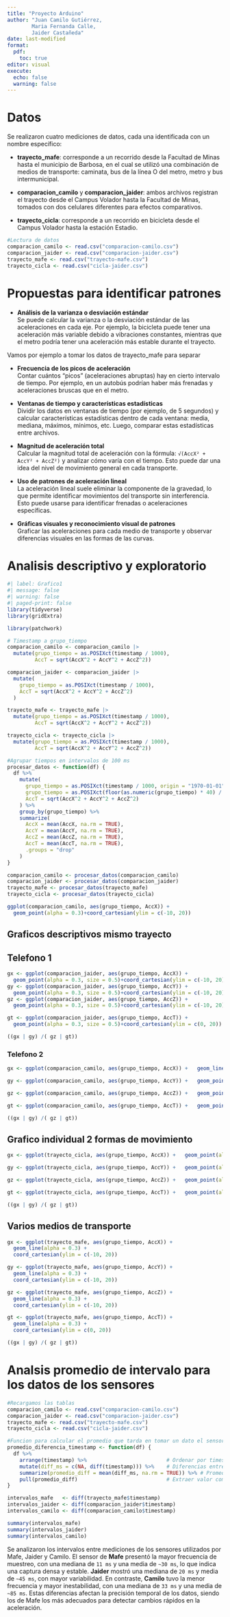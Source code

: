 ```yaml
---
title: "Proyecto Arduino"
author: "Juan Camilo Gutiérrez,
        Maria Fernanda Calle,
        Jaider Castañeda"
date: last-modified
format: 
  pdf:
    toc: true
editor: visual
execute:
  echo: false
  warning: false
---
```


# Datos

Se realizaron cuatro mediciones de datos, cada una identificada con un nombre específico:

-   **trayecto_mafe**: corresponde a un recorrido desde la Facultad de Minas hasta el municipio de Barbosa, en el cual se utilizó una combinación de medios de transporte: caminata, bus de la línea O del metro, metro y bus intermunicipal.

-   **comparacion_camilo** y **comparacion_jaider**: ambos archivos registran el trayecto desde el Campus Volador hasta la Facultad de Minas, tomados con dos celulares diferentes para efectos comparativos.

-   **trayecto_cicla**: corresponde a un recorrido en bicicleta desde el Campus Volador hasta la estación Estadio.

```r
#Lectura de datos
comparacion_camilo <- read.csv("comparacion-camilo.csv")
comparacion_jaider <- read.csv("comparacion-jaider.csv")
trayecto_mafe <- read.csv("trayecto-mafe.csv")
trayecto_cicla <- read.csv("cicla-jaider.csv")

```

# Propuestas para identificar patrones

-   **Análisis de la varianza o desviación estándar**\
    Se puede calcular la varianza o la desviación estándar de las aceleraciones en cada eje. Por ejemplo, la bicicleta puede tener una aceleración más variable debido a vibraciones constantes, mientras que el metro podría tener una aceleración más estable durante el trayecto.

Vamos por ejemplo a tomar los datos de trayecto_mafe para separar

-   **Frecuencia de los picos de aceleración**\
    Contar cuántos "picos" (aceleraciones abruptas) hay en cierto intervalo de tiempo. Por ejemplo, en un autobús podrían haber más frenadas y aceleraciones bruscas que en el metro.

-   **Ventanas de tiempo y características estadísticas**\
    Dividir los datos en ventanas de tiempo (por ejemplo, de 5 segundos) y calcular características estadísticas dentro de cada ventana: media, mediana, máximos, mínimos, etc. Luego, comparar estas estadísticas entre archivos.

-   **Magnitud de aceleración total**\
    Calcular la magnitud total de aceleración con la fórmula: `√(AccX² + AccY² + AccZ²)` y analizar cómo varía con el tiempo. Esto puede dar una idea del nivel de movimiento general en cada transporte.

-   **Uso de patrones de aceleración lineal**\
    La aceleración lineal suele eliminar la componente de la gravedad, lo que permite identificar movimientos del transporte sin interferencia. Esto puede usarse para identificar frenadas o aceleraciones específicas.

-   **Gráficas visuales y reconocimiento visual de patrones**\
    Graficar las aceleraciones para cada medio de transporte y observar diferencias visuales en las formas de las curvas.

# Analisis descriptivo y exploratorio

```r
#| label: Grafico1
#| message: false
#| warning: false
#| paged-print: false
library(tidyverse)
library(gridExtra)

library(patchwork)

```

```r
# Timestamp a grupo_tiempo
comparacion_camilo <- comparacion_camilo |> 
  mutate(grupo_tiempo = as.POSIXct(timestamp / 1000),
         AccT = sqrt(AccX^2 + AccY^2 + AccZ^2))

comparacion_jaider <- comparacion_jaider |> 
  mutate(
    grupo_tiempo = as.POSIXct(timestamp / 1000),
    AccT = sqrt(AccX^2 + AccY^2 + AccZ^2)
  )

trayecto_mafe <- trayecto_mafe |> 
  mutate(grupo_tiempo = as.POSIXct(timestamp / 1000),
         AccT = sqrt(AccX^2 + AccY^2 + AccZ^2))

trayecto_cicla <- trayecto_cicla |> 
  mutate(grupo_tiempo = as.POSIXct(timestamp / 1000),
         AccT = sqrt(AccX^2 + AccY^2 + AccZ^2))

```

```r
#Agrupar tiempos en intervalos de 100 ms
procesar_datos <- function(df) {
  df %>%
    mutate(
      grupo_tiempo = as.POSIXct(timestamp / 1000, origin = "1970-01-01"),
      grupo_tiempo = as.POSIXct(floor(as.numeric(grupo_tiempo) * 40) / 40, origin = "1970-01-01"),
      AccT = sqrt(AccX^2 + AccY^2 + AccZ^2)
    ) %>%
    group_by(grupo_tiempo) %>%
    summarize(
      AccX = mean(AccX, na.rm = TRUE),
      AccY = mean(AccY, na.rm = TRUE),
      AccZ = mean(AccZ, na.rm = TRUE),
      AccT = mean(AccT, na.rm = TRUE),
      .groups = "drop"
    )
}

comparacion_camilo <- procesar_datos(comparacion_camilo)
comparacion_jaider <- procesar_datos(comparacion_jaider)
trayecto_mafe <- procesar_datos(trayecto_mafe)
trayecto_cicla <- procesar_datos(trayecto_cicla)
```

```r
ggplot(comparacion_camilo, aes(grupo_tiempo, AccX)) +
  geom_point(alpha = 0.3)+coord_cartesian(ylim = c(-10, 20))
```

## Graficos descriptivos mismo trayecto

## Telefono 1

```r
gx <- ggplot(comparacion_jaider, aes(grupo_tiempo, AccX)) +
  geom_point(alpha = 0.3, size = 0.5)+coord_cartesian(ylim = c(-10, 20))
gy <- ggplot(comparacion_jaider, aes(grupo_tiempo, AccY)) +
  geom_point(alpha = 0.3, size = 0.5)+coord_cartesian(ylim = c(-10, 20))
gz <- ggplot(comparacion_jaider, aes(grupo_tiempo, AccZ)) +
  geom_point(alpha = 0.3, size = 0.5)+coord_cartesian(ylim = c(-10, 20))

gt <- ggplot(comparacion_jaider, aes(grupo_tiempo, AccT)) +
  geom_point(alpha = 0.3, size = 0.5)+coord_cartesian(ylim = c(0, 20))
```

```r
((gx | gy) /( gz | gt))

```

### Telefono 2

```r
gx <- ggplot(comparacion_camilo, aes(grupo_tiempo, AccX)) +   geom_line(alpha = 0.3, )+coord_cartesian(ylim = c(-10, 20)) 

gy <- ggplot(comparacion_camilo, aes(grupo_tiempo, AccY)) +   geom_point(alpha = 0.3, size = 0.5)+coord_cartesian(ylim = c(-10, 20)) 

gz <- ggplot(comparacion_camilo, aes(grupo_tiempo, AccZ)) +   geom_point(alpha = 0.3, size = 0.5)+coord_cartesian(ylim = c(-10, 20)) 

gt <- ggplot(comparacion_camilo, aes(grupo_tiempo, AccT)) +   geom_point(alpha = 0.3, size = 0.5)+coord_cartesian(ylim = c(0, 20))
```

```r
((gx | gy) /( gz | gt)) 
```

## Grafico individual 2 formas de movimiento

```r
gx <- ggplot(trayecto_cicla, aes(grupo_tiempo, AccX)) +   geom_point(alpha = 0.3, size = 0.5)+coord_cartesian(ylim = c(-10, 20)) 

gy <- ggplot(trayecto_cicla, aes(grupo_tiempo, AccY)) +   geom_point(alpha = 0.3, size = 0.5)+coord_cartesian(ylim = c(-10, 20)) 

gz <- ggplot(trayecto_cicla, aes(grupo_tiempo, AccZ)) +   geom_point(alpha = 0.3, size = 0.5)+coord_cartesian(ylim = c(-10, 20)) 

gt <- ggplot(trayecto_cicla, aes(grupo_tiempo, AccT)) +   geom_point(alpha = 0.3, size = 0.5)+coord_cartesian(ylim = c(0, 20))
```

```r
((gx | gy) /( gz | gt)) 
```

## Varios medios de transporte

```r
gx <- ggplot(trayecto_mafe, aes(grupo_tiempo, AccX)) +
  geom_line(alpha = 0.3) +
  coord_cartesian(ylim = c(-10, 20))

gy <- ggplot(trayecto_mafe, aes(grupo_tiempo, AccY)) +
  geom_line(alpha = 0.3) +
  coord_cartesian(ylim = c(-10, 20))

gz <- ggplot(trayecto_mafe, aes(grupo_tiempo, AccZ)) +
  geom_line(alpha = 0.3) +
  coord_cartesian(ylim = c(-10, 20))

gt <- ggplot(trayecto_mafe, aes(grupo_tiempo, AccT)) +
  geom_line(alpha = 0.3) +
  coord_cartesian(ylim = c(0, 20))

```

```r

((gx | gy) /( gz | gt)) 
```

# Analsis promedio de intervalo para los datos de los sensores

```r
#Recargamos las tablas
comparacion_camilo <- read.csv("comparacion-camilo.csv")
comparacion_jaider <- read.csv("comparacion-jaider.csv")
trayecto_mafe <- read.csv("trayecto-mafe.csv")
trayecto_cicla <- read.csv("cicla-jaider.csv")
```

```r
#Funcion para calcular el promedio que tarda en tomar un dato el sensor
promedio_diferencia_timestamp <- function(df) {
  df %>%
    arrange(timestamp) %>%                          # Ordenar por timestamp
    mutate(diff_ms = c(NA, diff(timestamp))) %>%    # Diferencias entre consecutivos
    summarize(promedio_diff = mean(diff_ms, na.rm = TRUE)) %>% # Promedio
    pull(promedio_diff)                             # Extraer valor como número
}
```

```r
intervalos_mafe   <- diff(trayecto_mafe$timestamp)
intervalos_jaider <- diff(comparacion_jaider$timestamp)
intervalos_camilo <- diff(comparacion_camilo$timestamp)

summary(intervalos_mafe)
summary(intervalos_jaider)
summary(intervalos_camilo)

```

Se analizaron los intervalos entre mediciones de los sensores utilizados por Mafe, Jaider y Camilo. El sensor de **Mafe** presentó la mayor frecuencia de muestreo, con una mediana de `11 ms` y una media de `~30 ms`, lo que indica una captura densa y estable. **Jaider** mostró una mediana de `20 ms` y media de `~45 ms`, con mayor variabilidad. En contraste, **Camilo** tuvo la menor frecuencia y mayor inestabilidad, con una mediana de `33 ms` y una media de `~85 ms`. Estas diferencias afectan la precisión temporal de los datos, siendo los de Mafe los más adecuados para detectar cambios rápidos en la aceleración.
